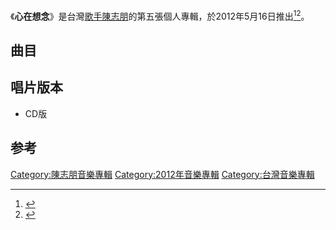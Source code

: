 {{Album infobox | <!-- See Wikipedia:WikiProject_Albums -->
| Name        = 心在想念
| Type        = [[專輯|專輯]]
| Artist      = [[陳志朋|陳志朋]]
| Cover       = 
| Released    = 2012年5月16日
| Recorded    = 2011年-2012年
| Genre       = [[國語流行音樂|國語流行音樂]]
| Length      = 42:52
| Label       = [[吉神文化|吉神文化]]
| Last album  = [[捨不得|捨不得]]<br>（2004年）
| This album  = '''心在想念'''<br>（2012年）
| Next album  = [[他和她·愛|他和她·愛]]<br>（2016年）
}}

《'''心在想念'''》是台灣[[歌手|歌手]][[陳志朋|陳志朋]]的第五張個人專輯，於2012年5月16日推出<ref>{{Cite web|url=http://news.cntv.cn/ent/20120605/112793.shtml|title=[娱乐星天地]陈志朋新专辑《心在想念》上海宣传_新闻台_中国网络电视台|accessdate=2018-02-08|work=news.cntv.cn|archive-date=2019-08-04|archive-url=https://web.archive.org/web/20190804070652/http://news.cntv.cn/ent/20120605/112793.shtml|dead-url=no}}</ref><ref>{{Cite web|url=http://news.ifeng.com/gundong/detail_2012_07/05/15790678_0.shtml|title=陈志朋来汉发布“心在想念”_资讯频道_凤凰网|accessdate=2018-02-08|work=news.ifeng.com|archive-date=2019-08-03|archive-url=https://web.archive.org/web/20190803182039/http://news.ifeng.com/gundong/detail_2012_07/05/15790678_0.shtml|dead-url=no}}</ref>。

==曲目==
{{tracklist
| headline     = 
| total_length = 42:52
| title_width  = 16%

| all_producer = [[戴浪|戴浪]]

| title1         = 序 Today
| note1          = 音樂
| music1         = [[戴浪|戴浪]]
| lyrics1        = 
| arranger1      = 戴浪
| producer1      = 
| longnote1      = 
| length1        = 1:12

| title2         = 心在想念
| music2         = 戴浪
| lyrics2        = [[陳志朋|陳志朋]]<br>[[劉利|劉利]]<br>戴浪
| arranger2      = 戴浪
| producer2      = 
| longnote2      = 第一主打歌
| length2        = 5:17

| title3         = 明天
| music3         = 戴浪
| lyrics3        = 陳志朋<br>[[淺紫|淺紫]]
| arranger3      = 戴浪
| producer3      = 
| longnote3      =第二主打歌
| length3        = 3:56

| title4         = 記住你的香
| music4         = [[侯志堅|侯志堅]]
| lyrics4        = [[姚若龍|姚若龍]]
| arranger4      = 戴浪
| producer4      = 
| longnote4      = 重新演繹1994年作品
| length4        = 5:04

| title5         = 鴻鵠之輩
| music5         = 戴浪
| lyrics5        = 劉利
| arranger5      = 戴浪
| producer5      = 
| longnote5      = 
| length5        = 3:20

| title6         = 愛讓人折磨
| note6          = [[何美鈿|何美鈿]]合唱
| music6         = 戴浪
| lyrics6        = 陳志朋<br>淺紫
| arranger6      = 戴浪
| producer6      = 
| longnote6      = 第三主打歌
| length6        = 4:52

| title7         = 你的城市你的故事
| music7         = 戴浪
| lyrics7        = [[石文|石文]]<br>戴浪
| arranger7      = 戴浪
| producer7      = 
| longnote7      = 
| length7        = 4:38
 
| title8         = 想你想瘋	
| music8         = [[劉思銘|劉思銘]]
| lyrics8        = 劉思銘
| arranger8      = 戴浪
| producer8      = 
| longnote8      = 重新演繹1994年作品
| length8        = 3:43

| title9         = 情繭
| music9         = [[戚小戀|戚小戀]]
| lyrics9        = [[許常德|許常德]]
| arranger9      = 戴浪<br>[[春蕾|春蕾]]
| producer9      =
| longnote9      = 重新演繹1996年作品
| length9        = 5:04

| title10        = 留下一個吻
| music10        = [[黃卓穎|黃卓穎]]
| lyrics10       = [[劉虞瑞|劉虞瑞]]
| arranger10     = 戴浪<br>春蕾	
| producer10     = 
| longnote10     = 重新演繹1995年作品
| length10       = 4:08

| title11        = 昨天 Yesterday
| note11         = 音樂
| music11        = 戴浪
| lyrics11       =
| arranger11     = 戴浪
| producer11     = 
| longnote11     = 
| length11       = 1:38
}}

== 唱片版本 ==
*CD版

==参考==
{{reflist}}
{{陳志朋}}
{{小虎隊 (台灣)}}
[[Category:陳志朋音樂專輯|Category:陳志朋音樂專輯]]
[[Category:2012年音樂專輯|Category:2012年音樂專輯]]
[[Category:台灣音樂專輯|Category:台灣音樂專輯]]